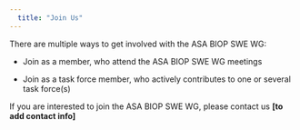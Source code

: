 ```yaml
---
  title: "Join Us"
---
```


  There are multiple ways to get involved with the ASA BIOP SWE WG:
  
  * Join as a member, who attend the ASA BIOP SWE WG meetings
  
  * Join as a task force member, who actively contributes to one or several task force(s)
  
  If you are interested to join the ASA BIOP SWE WG, please contact us **[to add contact info]**
